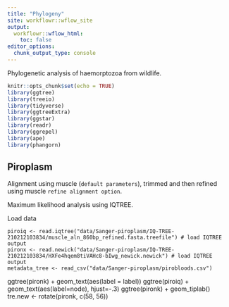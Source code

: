 ```yaml
---
title: "Phylogeny"
site: workflowr::wflow_site
output:
  workflowr::wflow_html:
    toc: false
editor_options:
  chunk_output_type: console
---
```


Phylogenetic analysis of haemorptozoa from wildlife.

```r
knitr::opts_chunk$set(echo = TRUE)
library(ggtree)
library(treeio)
library(tidyverse)
library(ggtreeExtra)
library(ggstar)
library(readr)
library(ggrepel)
library(ape)
library(phangorn)
```


## Piroplasm

Alignment using muscle (`default parameters`), trimmed and then refined using muscle `refine alignment option`.

Maximum likelihood analysis using IQTREE.


Load data
```
piroiq <- read.iqtree("data/Sanger-piroplasm/IQ-TREE-210212103834/muscle_aln_860bp_refined.fasta.treefile") # load IQTREE output
pironx <- read.newick("data/Sanger-piroplasm/IQ-TREE-210212103834/HXFe4hqem8tiVAHc8-bIwg_newick.newick") # load IQTREE output
metadata_tree <- read_csv("data/Sanger-piroplasm/pirobloods.csv")
```
ggtree(pironk) + geom_text(aes(label = label))
ggtree(piroiq) + geom_text(aes(label=node), hjust=-.3)
ggtree(pironk) + geom_tiplab()
tre.new <- rotate(pironk, c(58, 56))
